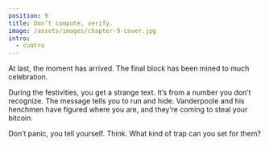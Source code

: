 ```yaml
---
position: 9
title: Don’t compute, verify.
image: /assets/images/chapter-9-cover.jpg
intro:
  - cuatro
---
```


At last, the moment has arrived. The final block has been mined to much celebration.

During the festivities, you get a strange text. It’s from a number you don’t recognize. The message tells you to run and hide. Vanderpoole and his henchmen have figured where you are, and they’re coming to steal your bitcoin.

Don’t panic, you tell yourself. Think. What kind of trap can you set for them?